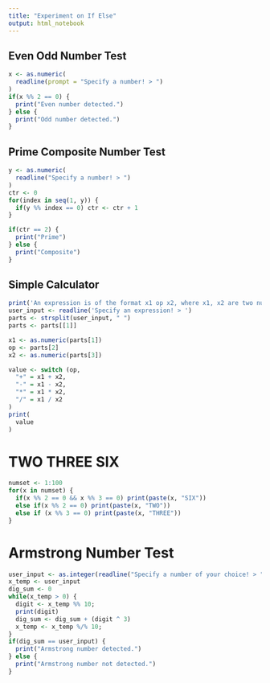 ```yaml
---
title: "Experiment on If Else"
output: html_notebook
---
```


## Even Odd Number Test

```r
x <- as.numeric(
  readline(prompt = "Specify a number! > ")
)
if(x %% 2 == 0) {
  print("Even number detected.") 
} else { 
  print("Odd number detected.")
}
```

## Prime Composite Number Test

```r
y <- as.numeric(
  readline("Specify a number! > ")
)
ctr <- 0
for(index in seq(1, y)) {
  if(y %% index == 0) ctr <- ctr + 1
}

if(ctr == 2) {
  print("Prime")
} else {
  print("Composite")
}
```

## Simple Calculator

```r
print('An expression is of the format x1 op x2, where x1, x2 are two numbers, op is an operator like +, -, *, /. Please make sure that x1, op, x2 are space seperated.')
user_input <- readline('Specify an expression! > ')
parts <- strsplit(user_input, " ")
parts <- parts[[1]]

x1 <- as.numeric(parts[1])
op <- parts[2]
x2 <- as.numeric(parts[3])

value <- switch (op,
  "+" = x1 + x2,
  "-" = x1 - x2,
  "*" = x1 * x2,
  "/" = x1 / x2
)
print(
  value
)
```

# TWO THREE SIX

```r
numset <- 1:100
for(x in numset) {
  if(x %% 2 == 0 && x %% 3 == 0) print(paste(x, "SIX"))
  else if(x %% 2 == 0) print(paste(x, "TWO"))
  else if (x %% 3 == 0) print(paste(x, "THREE"))
}
```

# Armstrong Number Test

```r
user_input <- as.integer(readline("Specify a number of your choice! > "))
x_temp <- user_input
dig_sum <- 0
while(x_temp > 0) {
  digit <- x_temp %% 10;
  print(digit)
  dig_sum <- dig_sum + (digit ^ 3)
  x_temp <- x_temp %/% 10;
}
if(dig_sum == user_input) {
  print("Armstrong number detected.")
} else {
  print("Armstrong number not detected.")
}
```




